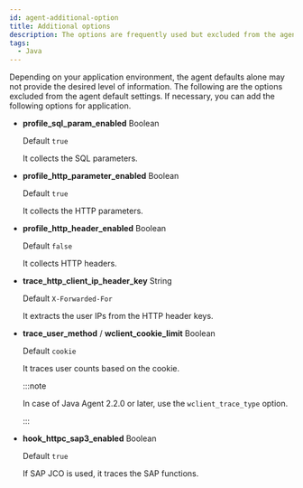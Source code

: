 ```yaml
---
id: agent-additional-option
title: Additional options
description: The options are frequently used but excluded from the agent default settings for security purpose and others.
tags:
  - Java
---
```


Depending on your application environment, the agent defaults alone may not provide the desired level of information. The following are the options excluded from the agent default settings. If necessary, you can add the following options for application.

-   **profile_sql_param_enabled** <span class='type'>Boolean</span>

    Default `true`

    It collects the SQL parameters.

-   **profile_http_parameter_enabled** <span class='type'>Boolean</span>

    Default `true`

    It collects the HTTP parameters.

-   **profile_http_header_enabled** <span class='type'>Boolean</span>

    Default `false`

    It collects HTTP headers.

-   **trace_http_client_ip_header_key** <span class='type'>String</span>

    Default `X-Forwarded-For`

    It extracts the user IPs from the HTTP header keys.

-   **trace_user_method** / **wclient_cookie_limit** <span class='type'>Boolean</span>

    Default `cookie`

    It traces user counts based on the cookie.

    :::note

    In case of Java Agent 2.2.0 or later, use the `wclient_trace_type` option.

    :::

-   **hook_httpc_sap3_enabled** <span class='type'>Boolean</span>

    Default `true`

    If SAP JCO is used, it traces the SAP functions.
